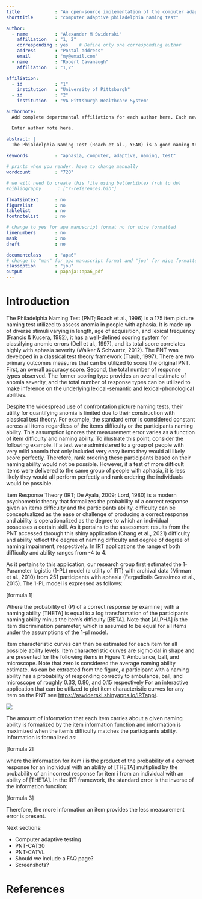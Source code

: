 ```yaml
---
title             : "An open-source implementation of the computer adaptive philadelphia naming test"
shorttitle        : "computer adaptive philadelphia naming test"

author: 
  - name          : "Alexander M Swiderski"
    affiliation   : "1, 2"
    corresponding : yes    # Define only one corresponding author
    address       : "Postal address"
    email         : "my@email.com"
  - name          : "Robert Cavanaugh"
    affiliation   : "1,2"

affiliation:
  - id            : "1"
    institution   : "University of Pittsburgh"
  - id            : "2"
    institution   : "VA Pittsburgh Healthcare System"

authornote: |
  Add complete departmental affiliations for each author here. Each new line herein must be indented, like this line.

  Enter author note here.

abstract: |
  The Phialdelphia Naming Test (Roach et al., YEAR) is a good naming test. However it is very long because classical test theory. Previous work created a computer adaptive philadelphia naming test using item response theory. IRT is super cool. But the previous software was in Java and was not ideal for sharing. Also it needed to be updated. Therefore, we made a version using free, open-source software Shiny and have made it available. Woot woot. We did some testing at it works great. It's easy to use. you can use it online or locally. The code is available. We discuss how you might use it. Go us. 
  
keywords          : "aphasia, computer, adaptive, naming, test"

# prints when you render. have to change manually
wordcount         : "720"

# we will need to create this file using betterbibtex (rob to do)
#bibliography      : ["r-references.bib"]

floatsintext      : no
figurelist        : no
tablelist         : no
footnotelist      : no

# change to yes for apa manuscript format no for nice formatted
linenumbers       : no
mask              : no
draft             : no

documentclass     : "apa6"
# change to "man" for apa manuscript format and "jou" for nice formatted version
classoption       : "jou"
output            : papaja::apa6_pdf
---
```


# Introduction

The Philadelphia Naming Test (PNT; Roach et al., 1996) is a 175 item picture naming test utilized to assess anomia in people with aphasia. It is made up of diverse stimuli varying in length, age of acquisition, and lexical frequency (Francis & Kucera, 1982), it has a well-defined scoring system for classifying anomic errors (Dell et al., 1997), and its total score correlates highly with aphasia severity (Walker & Schwartz, 2012). The PNT was developed in a classical test theory framework (Traub, 1997). There are two primary outcomes measures that can be utilized to score the original PNT. First, an overall accuracy score. Second, the total number of response types observed. The former scoring type provides an overall estimate of anomia severity, and the total number of response types can be utilized to make inference on the underlying lexical-semantic and lexical-phonological abilities.

Despite the widespread use of confrontation picture naming tests, their utility for quantifying anomia is limited due to their construction with classical test theory. For example, the standard error is considered constant across all items regardless of the items difficulty or the participants naming ability. This assumption ignores that measurement error varies as a function of item difficulty and naming ability. To illustrate this point, consider the following example. If a test were administered to a group of people with very mild anomia that only included very easy items they would all likely score perfectly. Therefore, rank ordering these participants based on their naming ability would not be possible. However, if a test of more difficult items were delivered to the same group of people with aphasia, it is less likely they would all perform perfectly and rank ordering the individuals would be possible.

Item Response Theory (IRT; De Ayala, 2009; Lord, 1980) is a modern psychometric theory that formalizes the probability of a correct response given an items difficulty and the participants ability. difficulty can be conceptualized as the ease or challenge of producing a correct response and ability is operationalized as the degree to which an individual possesses a certain skill. As it pertains to the assessment results from the PNT accessed through this shiny application (Chang et al., 2021) difficulty and ability reflect the degree of naming difficulty and degree of degree of naming impairment, respectively. In IRT applications the range of both difficulty and ability ranges from -4 to 4.

As it pertains to this application, our research group first estimated the 1-Parameter logistic (1-PL) model (a utility of IRT) with archival data (Mirman et al., 2010) from 251 participants with aphasia (Fergadiotis Gerasimos et al., 2015). The 1-PL model is expressed as follows:

[formula 1]

Where the probability of (P) of a correct response by examine j with a naming ability [THETA] is equal to a log transformation of the participants naming ability minus the item's difficulty [BETA]. Note that [ALPHA] is the item discrimination parameter, which is assumed to be equal for all items under the assumptions of the 1-pl model.

Item characteristic curves can then be estimated for each item for all possible ability levels. Item characteristic curves are sigmoidal in shape and are presented for the following items in Figure 1: Ambulance, ball, and microscope. Note that zero is considered the average naming ability estimate. As can be extracted from the figure, a participant with a naming ability has a probability of responding correctly to ambulance, ball, and microscope of roughly 0.33, 0.80, and 0.15 respectively For an interactive application that can be utilized to plot item characteristic curves for any item on the PNT see <https://aswiderski.shinyapps.io/IRTapp/>.

![](fig1.png)

The amount of information that each item carries about a given naming ability is formalized by the item information function and information is maximized when the item's difficulty matches the participants ability. Information is formalized as:

[formula 2]

where the information for item i is the product of the probability of a correct response for an individual with an ability of [THETA] multiplied by the probability of an incorrect response for item i from an individual with an ability of [THETA]. In the IRT framework, the standard error is the inverse of the information function:

[formula 3]

Therefore, the more information an item provides the less measurement error is present.

Next sections:

-   Computer adaptive testing
-   PNT-CAT30
-   PNT-CATVL
-   Should we include a FAQ page?
-   Screenshots?

# References
